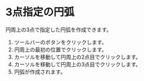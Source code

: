 
# 3点指定の円弧

円周上の3点で指定した円弧を作成できます。

<Reference shortcut='' command='Three-Point Arc' button='ツールバー' />

1. ツールバーのボタンをクリックします。
2. 円周上の最初の位置でクリックします。
3. カーソルを移動して円周上の2点目でクリックします。
4. カーソルを移動して円周上の3点目でクリックします。
5. 円弧が作成されます。

